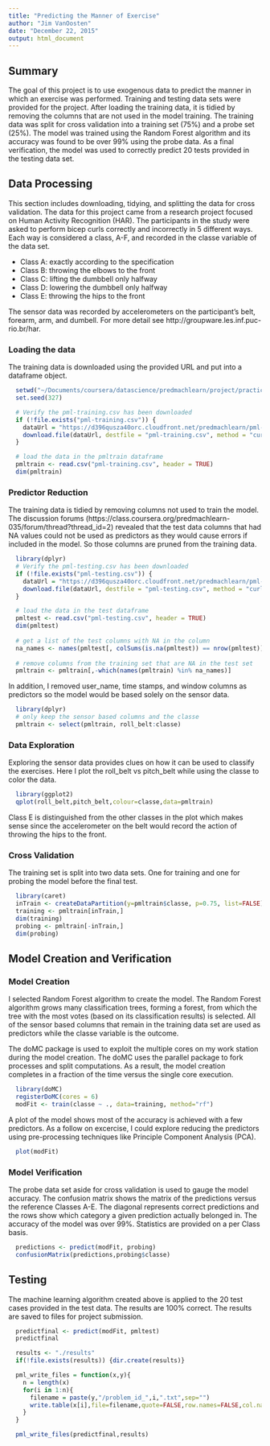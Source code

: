 ```yaml
---
title: "Predicting the Manner of Exercise"
author: "Jim VanOosten"
date: "December 22, 2015"
output: html_document
---
```


## Summary

The goal of this project is to use exogenous data to predict the manner in which an exercise was performed.  Training and testing data sets were provided for the project.  After loading the training data, it is tidied by removing the columns that are not used in the model training.  The training data was split for cross validation into a training set (75%) and a probe set (25%).  The model was trained using the Random Forest algorithm and its accuracy was found to be over 99% using the probe data.  As a final verification, the model was used to correctly predict 20 tests provided in the testing data set. 

## Data Processing

This section includes downloading, tidying, and splitting the data for cross validation.   The data for this project came from a research project focused on Human Activity Recognition (HAR).  The participants in the study were asked to perform bicep curls correctly and incorrectly in 5 different ways.  Each way is considered a class, A-F, and recorded in the classe variable of the data set.

* Class A: exactly according to the specification
* Class B: throwing the elbows to the front
* Class C: lifting the dumbbell only halfway
* Class D: lowering the dumbbell only halfway 
* Class E: throwing the hips to the front 

The sensor data was recorded by accelerometers on the participant's belt, forearm, arm, and dumbell.  For more detail see  http://groupware.les.inf.puc-rio.br/har.  

### Loading the data

The training data is downloaded using the provided URL and put into a dataframe object.

```r
  setwd("~/Documents/coursera/datascience/predmachlearn/project/practicalmachinelearning")
  set.seed(327)

  # Verify the pml-training.csv has been downloaded 
  if (!file.exists("pml-training.csv")) {
    dataUrl = "https://d396qusza40orc.cloudfront.net/predmachlearn/pml-training.csv"
    download.file(dataUrl, destfile = "pml-training.csv", method = "curl")
  }

  # load the data in the pmltrain dataframe
  pmltrain <- read.csv("pml-training.csv", header = TRUE)
  dim(pmltrain)
```

### Predictor Reduction

The training data is tidied by removing columns not used to train the model.  The discussion forums (https://class.coursera.org/predmachlearn-035/forum/thread?thread_id=2) revealed that the test data columns that had NA values could not be used as predictors as they would cause errors if included in the model.  So those columns are pruned from the training data.  

```r
  library(dplyr)
  # Verify the pml-testing.csv has been downloaded 
  if (!file.exists("pml-testing.csv")) {
    dataUrl = "https://d396qusza40orc.cloudfront.net/predmachlearn/pml-testing.csv"
    download.file(dataUrl, destfile = "pml-testing.csv", method = "curl")
  }

  # load the data in the test dataframe
  pmltest <- read.csv("pml-testing.csv", header = TRUE)
  dim(pmltest)
  
  # get a list of the test columns with NA in the column
  na_names <- names(pmltest[, colSums(is.na(pmltest)) == nrow(pmltest)])
  
  # remove columns from the training set that are NA in the test set 
  pmltrain <- pmltrain[,-which(names(pmltrain) %in% na_names)]
```

In addition, I removed user_name, time stamps, and window columns as predictors so the model would be based solely on the sensor data.  

```r
  library(dplyr)
  # only keep the sensor based columns and the classe 
  pmltrain <- select(pmltrain, roll_belt:classe)
```

### Data Exploration

Exploring the sensor data provides clues on how it can be used to classify the exercises.  Here I plot the roll_belt vs pitch_belt while using the classe to color the data.    

```r
  library(ggplot2)
  qplot(roll_belt,pitch_belt,colour=classe,data=pmltrain)
```

Class E is distinguished from the other classes in the plot which makes sense since the accelerometer on the belt would record the action of throwing the hips to the front.

### Cross Validation 

The training set is split into two data sets. One for training and one for probing the model before the final test. 

```r
  library(caret)
  inTrain <- createDataPartition(y=pmltrain$classe, p=0.75, list=FALSE)
  training <- pmltrain[inTrain,] 
  dim(training)
  probing <- pmltrain[-inTrain,] 
  dim(probing)
```

## Model Creation and Verification 

### Model Creation 

I selected Random Forest algorithm to create the model.  The Random Forest algorithm grows many classification trees, forming a forest, from which the tree with the most votes (based on its classification results) is selected.  All of the sensor based columns that remain in the training data set are used as predictors while the classe variable is the outcome.

The doMC package is used to exploit the multiple cores on my work station during the model creation.  The doMC uses the parallel package to fork processes and split computations.  As a result, the model creation completes in a fraction of the time versus the single core execution.

```r
  library(doMC)
  registerDoMC(cores = 6)
  modFit <- train(classe ~ ., data=training, method="rf")
```

A plot of the model shows most of the accuracy is achieved with a few predictors. As a follow on excercise, I could explore reducing the predictors using pre-processing techniques like Principle Component Analysis (PCA). 

```r
  plot(modFit)
```


### Model Verification

The probe data set aside for cross validation is used to gauge the model accuracy.  The confusion matrix shows the matrix of the predictions versus the reference Classes A-E.  The diagonal represents correct predictions and the rows show which category a given prediction actually belonged in.  The accuracy of the model was over 99%.  Statistics are provided on a per Class basis. 

```r
  predictions <- predict(modFit, probing)
  confusionMatrix(predictions,probing$classe)
```

## Testing 

The machine learning algorithm created above is applied to the 20 test cases provided in the test data.   The results are 100% correct.  The results are saved to files for project submission.

```r
  predictfinal <- predict(modFit, pmltest)
  predictfinal

  results <- "./results"
  if(!file.exists(results)) {dir.create(results)}

  pml_write_files = function(x,y){
    n = length(x)
    for(i in 1:n){
      filename = paste(y,"/problem_id_",i,".txt",sep="")
      write.table(x[i],file=filename,quote=FALSE,row.names=FALSE,col.names=FALSE)
    }
  }

  pml_write_files(predictfinal,results)  
```


